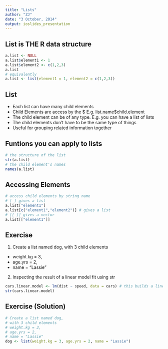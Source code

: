```yaml
---
title: "Lists"
author: "ZJ"
date: "3 October, 2014"
output: ioslides_presentation
---
```


## List is THE R data structure

```r
a.list <- NULL
a.list$element1 <- 1
a.list$element2 <- c(1,2,3)
a.list
# equivalently
a.list <- list(element1 = 1, element2 = c(1,2,3))
```

## List

- Each list can have many child elements
- Child Elements are access by the \$ E.g. list.name\$child.element
- The child element can be of any type. E.g. you can have a list of lists
- The child elements don't have to be the same type of things
- Useful for grouping related information together

## Funtions you can apply to lists

```r
# the structure of the list
str(a.list)
# the child element's names
names(a.list)
```

## Accessing Elements

```r
# access child elements by string name 
# [ ] gives a list
a.list["element1"] 
a.list[c("element1","element2")] # gives a list
# [[ ]] gives a vector
a.list[["element1"]] 
```

## Exercise

1. Create a list named dog, with 3 child elements 
- weight.kg = 3, 
- age.yrs = 2, 
- name = "Lassie"

2. Inspecting the result of a linear model fit using str
```r
cars.linear.model <- lm(dist ~ speed, data = cars) # this builds a linear model
str(cars.linear.model)
```

## Exercise (Solution)

```r
# Create a list named dog, 
# with 3 child elements 
# weight.kg = 3, 
# age.yrs = 2, 
# name = "Lassie"
dog <- list(weight.kg = 3, age.yrs = 2, name = "Lassie")
```